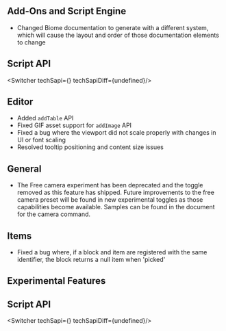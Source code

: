 



## Add-Ons and Script Engine

-   Changed Biome documentation to generate with a different system, which will cause the layout and order of those documentation elements to change


## **Script API**

<Switcher techSapi={<TechSapiStable/>} techSapiDiff={undefined}/>

## Editor

-   Added `addTable` API
-   Fixed GIF asset support for `addImage` API
-   Fixed a bug where the viewport did not scale properly with changes in UI or font scaling
-   Resolved tooltip positioning and content size issues

## General

-   The Free camera experiment has been deprecated and the toggle removed as this feature has shipped. Future improvements to the free camera preset will be found in new experimental toggles as those capabilities become available. Samples can be found in the document for the camera command.

## Items

-   Fixed a bug where, if a block and item are registered with the same identifier, the block returns a null item when 'picked'




<h2 className="experimental_divider">Experimental Features</h2>





## **Script API**

<Switcher techSapi={<TechSapiExp/>} techSapiDiff={undefined}/>

